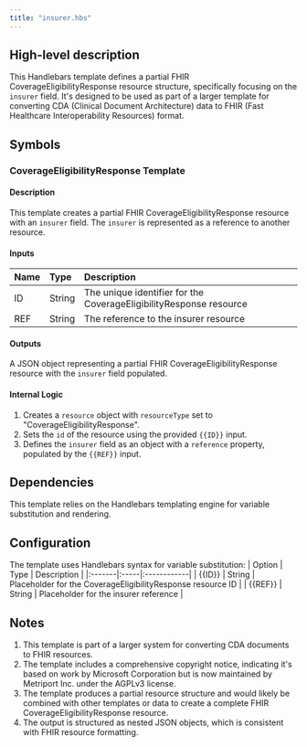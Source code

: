```yaml
---
title: "insurer.hbs"
---
```


## High-level description
This Handlebars template defines a partial FHIR CoverageEligibilityResponse resource structure, specifically focusing on the `insurer` field. It's designed to be used as part of a larger template for converting CDA (Clinical Document Architecture) data to FHIR (Fast Healthcare Interoperability Resources) format.

## Symbols

### CoverageEligibilityResponse Template
#### Description
This template creates a partial FHIR CoverageEligibilityResponse resource with an `insurer` field. The `insurer` is represented as a reference to another resource.

#### Inputs
| Name | Type | Description |
|:-----|:-----|:------------|
| ID | String | The unique identifier for the CoverageEligibilityResponse resource |
| REF | String | The reference to the insurer resource |

#### Outputs
A JSON object representing a partial FHIR CoverageEligibilityResponse resource with the `insurer` field populated.

#### Internal Logic
1. Creates a `resource` object with `resourceType` set to "CoverageEligibilityResponse".
2. Sets the `id` of the resource using the provided `{{ID}}` input.
3. Defines the `insurer` field as an object with a `reference` property, populated by the `{{REF}}` input.

## Dependencies
This template relies on the Handlebars templating engine for variable substitution and rendering.

## Configuration
The template uses Handlebars syntax for variable substitution:
| Option | Type | Description |
|:-------|:-----|:------------|
| {{ID}} | String | Placeholder for the CoverageEligibilityResponse resource ID |
| {{REF}} | String | Placeholder for the insurer reference |

## Notes
1. This template is part of a larger system for converting CDA documents to FHIR resources.
2. The template includes a comprehensive copyright notice, indicating it's based on work by Microsoft Corporation but is now maintained by Metriport Inc. under the AGPLv3 license.
3. The template produces a partial resource structure and would likely be combined with other templates or data to create a complete FHIR CoverageEligibilityResponse resource.
4. The output is structured as nested JSON objects, which is consistent with FHIR resource formatting.